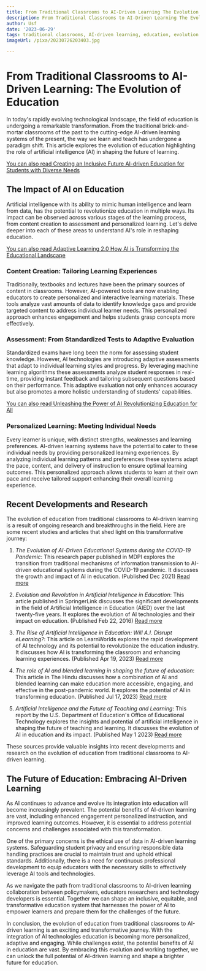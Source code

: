 ```yaml
---
title: From Traditional Classrooms to AI-Driven Learning The Evolution of Education
description: From Traditional Classrooms to AI-Driven Learning The Evolution of Education
author: Usf
date: '2023-06-29'
tags: traditional classrooms, AI-driven learning, education, evolution
imageUrl: /pixa/20230726203403.jpg

---
```

# From Traditional Classrooms to  AI-Driven Learning: The Evolution of Education

In today's rapidly evolving technological landscape, the field of education is undergoing a remarkable transformation. From the traditional brick-and-mortar classrooms of  the past to  the cutting-edge AI-driven learning  systems of the present, the way we learn and teach has undergone a paradigm shift. This  article explores the evolution of education highlighting the  role of artificial intelligence (AI) in shaping the  future of learning.

[You can also read Creating an Inclusive  Future AI-driven Education for Students with Diverse Needs](Creating%20an%20Inclusive%20Future%20AI-driven%20Education%20for%20Students%20with%20Diverse%20Needs)


##  The Impact of AI on  Education

Artificial intelligence with its ability to mimic human intelligence and learn from data, has the potential to revolutionize education in multiple ways. Its impact can be observed across various  stages of the  learning process, from content creation to assessment and  personalized learning. Let's delve deeper into each of these areas to understand AI's role  in reshaping education.

[You can also read Adaptive Learning 2.0 How AI is Transforming the Educational Landscape](Adaptive%20Learning%202.0%20How%20AI%20is%20Transforming%20the%20Educational%20Landscape)


### Content Creation: Tailoring Learning Experiences

Traditionally, textbooks and lectures have  been the primary sources of content in classrooms. However, AI-powered tools are  now enabling educators to create personalized and interactive learning materials. These tools  analyze vast amounts  of data to  identify knowledge gaps and provide  targeted  content to address individual learner needs. This personalized approach enhances engagement and  helps students  grasp concepts more effectively.

###  Assessment: From Standardized Tests to Adaptive Evaluation

Standardized exams have long been the norm for assessing student knowledge. However,  AI technologies are introducing adaptive assessments that  adapt to individual learning styles and progress. By leveraging machine learning algorithms these assessments analyze student responses in real-time, providing instant feedback  and tailoring subsequent questions  based on their performance. This adaptive evaluation not only enhances accuracy but  also promotes a more  holistic understanding of students' capabilities.

[You can also read  Unleashing the Power of AI Revolutionizing Education for All](Unleashing%20the%20Power%20of%20AI%20Revolutionizing%20Education%20for%20All)


### Personalized Learning:  Meeting Individual Needs

Every learner is unique, with distinct strengths, weaknesses and learning preferences. AI-driven learning systems have the potential to cater  to these individual needs  by providing personalized learning experiences. By  analyzing individual learning patterns and preferences these systems adapt  the pace, content, and delivery of instruction to ensure optimal learning outcomes. This  personalized approach allows  students to learn at their own pace and receive tailored support enhancing their overall learning experience.

## Recent Developments and Research

The evolution  of education from traditional classrooms to AI-driven learning is a result of ongoing research and breakthroughs  in the  field.  Here are some recent studies and articles that shed light  on  this transformative journey:

1. *The Evolution of AI-Driven Educational Systems during the COVID-19 Pandemic*: This research paper published in MDPI explores the transition from traditional mechanisms of information transmission to  AI-driven educational systems during the COVID-19 pandemic. It discusses the growth and impact of AI in education. (Published Dec 2021)  [Read  more](https://www.mdpi.com/2071-1050/13/23/13501)

2.  *Evolution and Revolution in Artificial Intelligence in Education*: This article published in SpringerLink discusses the significant developments in the field of Artificial Intelligence in Education (AIED) over the last twenty-five years. It explores the evolution of AI technologies and  their impact on  education. (Published Feb 22, 2016) [Read more](https://link.springer.com/article/10.1007/s40593-016-0110-3)

3. *The Rise of Artificial Intelligence in Education: Will A.I. Disrupt eLearning?*: This article on LearnWorlds explores the rapid  development of AI technology and its potential to revolutionize the education industry. It discusses how AI is transforming  the  classroom and enhancing  learning  experiences. (Published Apr 19, 2023) [Read more](https://www.learnworlds.com/artificial-intelligence-in-education/)

4. *The role of AI and blended learning in shaping the future of education*: This article in The Hindu discusses how  a combination of AI and blended learning can make education more accessible,  engaging, and effective in the post-pandemic world. It explores the potential of AI in transforming education. (Published Jul 17,  2023)  [Read more](https://www.thehindu.com/education/the-role-of-ai-and-blended-learning-in-shaping-the-future-of-education/article67060303.ece)

5. *Artificial  Intelligence and the Future  of Teaching and Learning*: This report by  the U.S. Department of Education's Office of Educational Technology explores the  insights and potential of artificial  intelligence in shaping the future of teaching and  learning.  It discusses the evolution of AI in  education and its impact. (Published May 1 2023)  [Read more](https://www2.ed.gov/documents/ai-report/ai-report.pdf)

These sources  provide valuable insights into recent developments and research on the evolution  of education from traditional classrooms to AI-driven learning.

## The Future of Education: Embracing AI-Driven Learning

As AI continues to advance and evolve its integration into education  will become increasingly prevalent. The potential benefits of AI-driven learning  are vast, including enhanced engagement  personalized instruction, and improved learning outcomes. However, it is essential to address potential  concerns  and challenges associated with this  transformation.

One  of the  primary concerns is the ethical use of data in AI-driven learning systems.  Safeguarding student privacy and ensuring responsible data handling practices  are crucial to maintain trust and uphold ethical standards. Additionally, there is a need for  continuous professional development to equip educators with the necessary skills to effectively leverage AI tools and  technologies.

As we navigate the path  from traditional classrooms to AI-driven learning collaboration between policymakers, educators researchers and technology developers is essential. Together we can shape an inclusive, equitable, and transformative education  system that harnesses the power of AI to empower learners and prepare them for the challenges of the future.

In conclusion, the evolution of education from traditional classrooms to AI-driven learning is  an exciting and transformative journey. With the integration of  AI technologies education is  becoming more personalized, adaptive and engaging. While challenges  exist, the potential benefits of AI in education are vast. By embracing this evolution and working together, we can unlock the  full potential  of AI-driven learning and shape a brighter future for  education.